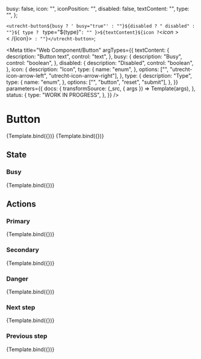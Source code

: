 <!-- @license CC0-1.0 -->


  busy: false,
  icon: "",
  iconPosition: "",
  disabled: false,
  textContent: "",
  type: "",
};

  `<utrecht-button${busy ? ' busy="true"' : ""}${disabled ? " disabled" : ""}${
    type ? ` type="${type}"` : ""
  }>${textContent}${icon ? `<${icon}></${icon}>` : ""}</utrecht-button>`;

<Meta
  title="Web Component/Button"
  argTypes={{
    textContent: {
      description: "Button text",
      control: "text",
    },
    busy: {
      description: "Busy",
      control: "boolean",
    },
    disabled: {
      description: "Disabled",
      control: "boolean",
    },
    icon: {
      description: "Icon",
      type: {
        name: "enum",
      },
      options: ["", "utrecht-icon-arrow-left", "utrecht-icon-arrow-right"],
    },
    type: {
      description: "Type",
      type: {
        name: "enum",
      },
      options: ["", "button", "reset", "submit"],
    },
  }}
  parameters={{
    docs: {
      transformSource: (_src, { args }) => Template(args),
    },
    status: {
      type: "WORK IN PROGRESS",
    },
  }}
/>

# Button

<Canvas>
  <Story
    name="Button"
    args={{
      ...defaultArgs,
      textContent: "Read more...",
      type: "",
    }}
  >
    {Template.bind({})}
  </Story>
</Canvas>

<ArgsTable story="Button" />

<Canvas>
  <Story
    name="Submit button"
    args={{
      ...defaultArgs,
      textContent: "Send",
      type: "submit",
    }}
  >
    {Template.bind({})}
  </Story>
</Canvas>

## State

### Busy

<Canvas>
  <Story
    name="Busy button"
    args={{
      ...defaultArgs,
      busy: true,
      textContent: "Send",
      type: "submit",
    }}
    parameters={{
      // `cursor` cannot be tested using visual regression testing, ignore this story
      percy: { skip: true },
    }}
  >
    {Template.bind({})}
  </Story>
</Canvas>

## Actions

### Primary

<Canvas>
  <Story
    name="Primary action"
    args={{
      ...defaultArgs,
      textContent: "Primary action",
      action: "primary",
    }}
  >
    {Template.bind({})}
  </Story>
</Canvas>

### Secondary

<Canvas>
  <Story
    name="Secondary action"
    args={{
      ...defaultArgs,
      textContent: "Secondary action",
      action: "secondary",
    }}
  >
    {Template.bind({})}
  </Story>
</Canvas>

### Danger

<Canvas>
  <Story
    name="Dangerous action"
    args={{
      ...defaultArgs,
      textContent: "Dangerous action",
      action: "danger",
    }}
  >
    {Template.bind({})}
  </Story>
</Canvas>

### Next step

<Canvas>
  <Story
    name="Next step"
    args={{
      ...defaultArgs,
      textContent: "Previous",
      action: "primary",
      icon: "utrecht-icon-arrow-left",
      iconLocation: "start",
    }}
  >
    {Template.bind({})}
  </Story>
</Canvas>

### Previous step

<Canvas>
  <Story
    name="Previous step"
    args={{
      ...defaultArgs,
      textContent: "Next",
      action: "secondary",
      icon: "utrecht-icon-arrow-right",
      iconLocation: "end",
    }}
  >
    {Template.bind({})}
  </Story>
</Canvas>
